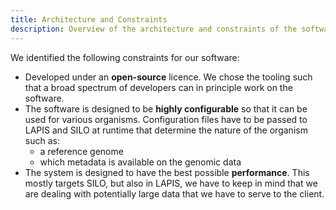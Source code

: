```yaml
---
title: Architecture and Constraints
description: Overview of the architecture and constraints of the software.
---
```


We identified the following constraints for our software:

-   Developed under an **open-source** licence.
    We chose the tooling such that a broad spectrum of developers can in principle work on the software.
-   The software is designed to be **highly configurable** so that it can be used for various organisms.
    Configuration files have to be passed to LAPIS and SILO at runtime that determine the nature of the organism such as:
    -   a reference genome
    -   which metadata is available on the genomic data
-   The system is designed to have the best possible **performance**.
    This mostly targets SILO, but also in LAPIS,
    we have to keep in mind that we are dealing with potentially large data that we have to serve to the client.
